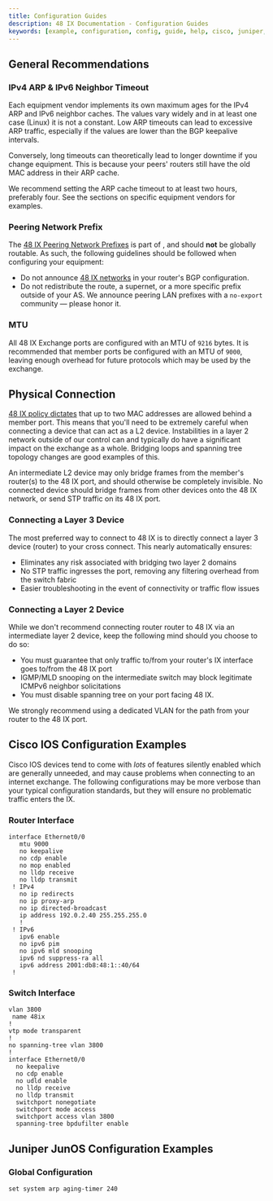 ```yaml
---
title: Configuration Guides
description: 48 IX Documentation - Configuration Guides
keywords: [example, configuration, config, guide, help, cisco, juniper, bgp]
---
```


## General Recommendations

### IPv4 ARP & IPv6 Neighbor Timeout

Each equipment vendor implements its own maximum ages for the IPv4 ARP and IPv6 neighbor caches. The values vary widely and in at least one case (Linux) it is not a constant. Low ARP timeouts can lead to excessive ARP traffic, especially if the values are lower than the BGP keepalive intervals.

Conversely, long timeouts can theoretically lead to longer downtime if you change equipment. This is because your peers' routers still have the old MAC address in their ARP cache.

We recommend setting the ARP cache timeout to at least two hours, preferably four. See the sections on specific equipment vendors for examples.

### Peering Network Prefix

The [48 IX Peering Network Prefixes](network.mdx) is part of <ASN/>, and should **not** be globally routable. As such, the following guidelines should be followed when configuring your equipment:

- Do not announce [48 IX networks](network.mdx) in your router's BGP configuration.
- Do not redistribute the route, a supernet, or a more specific prefix outside of your AS. We announce peering LAN prefixes with a `no-export` community — please honor it.

### MTU

All 48 IX Exchange ports are configured with an MTU of `9216` bytes. It is recommended that member ports be configured with an MTU of `9000`, leaving enough overhead for future protocols which may be used by the exchange.

## Physical Connection

[48 IX policy dictates](interfaces.mdx) that up to two MAC addresses are allowed behind a member port. This means that you'll need to be extremely careful when connecting a device that can act as a L2 device. Instabilities in a layer 2 network outside of our control can and typically do have a significant impact on the exchange as a whole. Bridging loops and spanning tree topology changes are good examples of this.

An intermediate L2 device may only bridge frames from the member's router(s) to the 48 IX port, and should otherwise be completely invisible. No connected device should bridge frames from other devices onto the 48 IX network, or send STP traffic on its 48 IX port.

### Connecting a Layer 3 Device

The most preferred way to connect to 48 IX is to directly connect a layer 3 device (router) to your cross connect. This nearly automatically ensures:

- Eliminates any risk associated with bridging two layer 2 domains
- No STP traffic ingresses the port, removing any filtering overhead from the switch fabric
- Easier troubleshooting in the event of connectivity or traffic flow issues

<ConnectionL3 />

### Connecting a Layer 2 Device

While we don't recommend connecting router router to 48 IX via an intermediate layer 2 device, keep the following mind should you choose to do so:

- You must guarantee that only traffic to/from your router's IX interface goes to/from the 48 IX port
- IGMP/MLD snooping on the intermediate switch may block legitimate ICMPv6 neighbor solicitations
- You must disable spanning tree on your port facing 48 IX.

<Admonition
  type="critical"
  title="Spanning Tree"
  message="48 IX ports are configured with Spanning-Tree BPDU Guard/Protection, which means a port will be immediately shut down if STP frames are received on the port."
/>

We strongly recommend using a dedicated VLAN for the path from your router to the 48 IX port.

<ConnectionL2 />

## Cisco IOS Configuration Examples

Cisco IOS devices tend to come with _lots_ of features silently enabled which are generally unneeded, and may cause problems when connecting to an internet exchange. The following configurations may be more verbose than your typical configuration standards, but they will ensure no problematic traffic enters the IX.

### Router Interface

```
interface Ethernet0/0
   mtu 9000
   no keepalive
   no cdp enable
   no mop enabled
   no lldp receive
   no lldp transmit
 ! IPv4
   no ip redirects
   no ip proxy-arp
   no ip directed-broadcast
   ip address 192.0.2.40 255.255.255.0
   !
 ! IPv6
   ipv6 enable
   no ipv6 pim
   no ipv6 mld snooping
   ipv6 nd suppress-ra all
   ipv6 address 2001:db8:48:1::40/64
 !
```

### Switch Interface

```
vlan 3800
 name 48ix
!
vtp mode transparent
!
no spanning-tree vlan 3800
!
interface Ethernet0/0
  no keepalive
  no cdp enable
  no udld enable
  no lldp receive
  no lldp transmit
  switchport nonegotiate
  switchport mode access
  switchport access vlan 3800
  spanning-tree bpdufilter enable
```

<!--
### BGP

```
router bgp 64496
 bgp log-neighbor-changes
 no bgp enforce-first-as
 !
 neighbor 48ix-ipv4 peer-group
 neighbor 48ix-ipv4 remote-as 65000
 neighbor 192.0.2.1 peer-group 48ix-ipv4
 neighbor 192.0.2.2 peer-group 48ix-ipv4
 !
 neighbor 48ix-ipv6 peer-group
 neighbor 48ix-ipv6 remote-as 65000
 neighbor 2001:db8:48:1::1 peer-group 48ix-ipv6
 neighbor 2001:db8:48:1::2 peer-group 48ix-ipv6
!
address-family ipv4
 network 203.0.113.0 mask 255.255.255.0
 neighbor 48ix-ipv4 next-hop-self
 neighbor 48ix-ipv4 soft-reconfiguration inbound
 neighbor 48ix-ipv4 prefix-list RS-OUT out
 neighbor 48ix-ipv4 route-map LOCALPREF-ix in
 neighbor 192.0.2.1 activate
 neighbor 192.0.2.2 activate
 no neighbor 2001:db8:48:1::1 activate
 no neighbor 2001:db8:48:1::2 activate
exit-address-family
!
address-family ipv6
 network 2001:db8:1::/48
 neighbor 48ix-ipv6 next-hop-self
 neighbor 48ix-ipv6 soft-reconfiguration inbound
 neighbor 48ix-ipv6 prefix-list RS6-OUT out
 neighbor 48ix-ipv6 route-map LOCALPREF-ix in
 neighbor 2001:db8:48:1::1 activate
 neighbor 2001:db8:48:1::2 activate
exit-address-family
```
-->

## Juniper JunOS Configuration Examples

### Global Configuration

```
set system arp aging-timer 240
```
